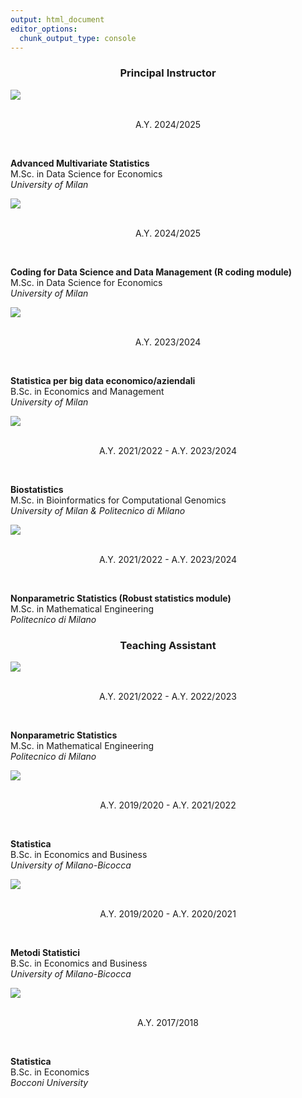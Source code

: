 ```yaml
---
output: html_document
editor_options: 
  chunk_output_type: console
---
```

<center>
### Principal Instructor
</center>


:::: {layout="[10, 0, 25,65]"}

::: {#second-column}
![](logos/logo_unimi.png)
:::

::: {#middle-column}
:::

::: {#date-column}
<br>
<center>
A.Y. 2024/2025
</center>
<br>
:::

::: {#first-column}
**Advanced Multivariate Statistics**   
M.Sc. in Data Science for Economics   
*University of Milan*  
:::
::::

:::: {layout="[10, 0, 25,65]"}

::: {#second-column}
![](logos/logo_unimi.png)
:::

::: {#middle-column}
:::

::: {#date-column}
<br>
<center>
A.Y. 2024/2025
</center>
<br>
:::

::: {#first-column}
**Coding for Data Science and Data Management (R coding module)**   
M.Sc. in Data Science for Economics   
*University of Milan*  
:::
::::

:::: {layout="[10, 0, 25,65]"}

::: {#second-column}
![](logos/logo_unimi.png)
:::

::: {#middle-column}
:::

::: {#date-column}
<br>
<center>
A.Y. 2023/2024
</center>
<br>
:::

::: {#first-column}
**Statistica per big data economico/aziendali**   
B.Sc. in Economics and Management     
*University of Milan*  
:::
::::

:::: {layout="[10, 0, 25,65]"}

::: {#second-column}
![](logos/logo_polimi.png)
:::

::: {#middle-column}
:::

::: {#date-column}
<br>
<center>
A.Y. 2021/2022 - A.Y. 2023/2024
</center>
<br>
:::

::: {#first-column}
**Biostatistics**   
M.Sc. in Bioinformatics for Computational Genomics    
*University of Milan & Politecnico di Milano*  
:::
::::

:::: {layout="[10, 0, 25,65]"}

::: {#second-column}
![](logos/logo_polimi.png)
:::

::: {#middle-column}
:::

::: {#date-column}
<br>
<center>
A.Y. 2021/2022 - A.Y. 2023/2024
</center>
<br>
:::

::: {#first-column}
**Nonparametric Statistics (Robust statistics module)**   
M.Sc. in Mathematical Engineering   
*Politecnico di Milano*  
:::
::::


<center>
### Teaching Assistant
</center>

:::: {layout="[10, 0, 25,65]"}

::: {#second-column}
![](logos/logo_polimi.png)
:::

::: {#middle-column}
:::

::: {#date-column}
<br>
<center>
A.Y. 2021/2022 - A.Y. 2022/2023
</center>
<br>
:::

::: {#first-column}
**Nonparametric Statistics**   
M.Sc. in Mathematical Engineering   
*Politecnico di Milano*  
:::
::::

:::: {layout="[10, 0, 25,65]"}

::: {#second-column}
![](logos/logo_unimib.png)
:::

::: {#middle-column}
:::

::: {#date-column}
<br>
<center>
A.Y. 2019/2020 - A.Y. 2021/2022
</center>
<br>
:::

::: {#first-column}
**Statistica**   
B.Sc. in Economics and Business   
*University of Milano-Bicocca*   
:::
::::

:::: {layout="[10, 0, 25,65]"}

::: {#second-column}
![](logos/logo_unimib.png)
:::

::: {#middle-column}
:::

::: {#date-column}
<br>
<center>
A.Y. 2019/2020 - A.Y. 2020/2021
</center>
<br>
:::

::: {#first-column}
**Metodi Statistici**   
B.Sc. in Economics and Business   
*University of Milano-Bicocca*   
:::
::::

:::: {layout="[10, 0, 25,65]"}

::: {#second-column}
![](logos/logo_bocconi.svg)
:::

::: {#middle-column}
:::

::: {#date-column}
<br>
<center>
A.Y. 2017/2018
</center>
<br>
:::

::: {#first-column}
**Statistica**   
B.Sc. in Economics    
*Bocconi University*   
:::
::::
